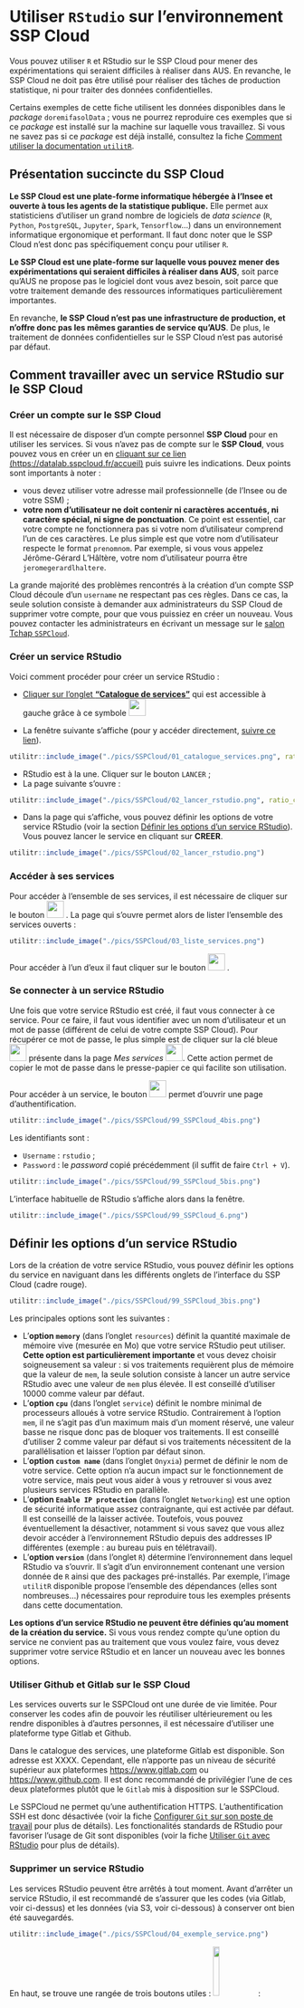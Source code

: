 # Utiliser `RStudio` sur l'environnement SSP Cloud {#sspcloud}

::: {.recommandation}
Vous pouvez utiliser `R` et RStudio sur le SSP Cloud pour mener des expérimentations qui seraient difficiles à réaliser dans AUS. En revanche, le SSP Cloud ne doit pas être utilisé pour réaliser des tâches de production statistique, ni pour traiter des données confidentielles.
:::

::: {.remarque}
Certains exemples de cette fiche utilisent les données disponibles dans le _package_ `doremifasolData` ; vous ne pourrez reproduire ces exemples que si ce _package_ est installé sur la machine sur laquelle vous travaillez. Si vous ne savez pas si ce _package_ est déjà installé, consultez la fiche [Comment utiliser la documentation `utilitR`](#presentation-utilitr).
:::

## Présentation succincte du SSP Cloud

**Le SSP Cloud est une plate-forme informatique hébergée à l'Insee et ouverte à tous les agents de la statistique publique.** Elle permet aux statisticiens d'utiliser un grand nombre de logiciels de _data science_ (`R`, `Python`, `PostgreSQL`, `Jupyter`, `Spark`, `Tensorflow`...) dans un environnement informatique ergonomique et performant. Il faut donc noter que le SSP Cloud n'est donc pas spécifiquement conçu pour utiliser `R`.

**Le SSP Cloud est une plate-forme sur laquelle vous pouvez mener des expérimentations qui seraient difficiles à réaliser dans AUS**, soit parce qu'AUS ne propose pas le logiciel dont vous avez besoin, soit parce que votre traitement demande des ressources informatiques particulièrement importantes.

En revanche, **le SSP Cloud n'est pas une infrastructure de production, et n'offre donc pas les mêmes garanties de service qu'AUS**. De plus, le traitement de données confidentielles sur le SSP Cloud n'est pas autorisé par défaut.


## Comment travailler avec un service  RStudio sur le SSP Cloud

### Créer un compte sur le SSP Cloud

Il est nécessaire de disposer d'un compte personnel **SSP Cloud** pour en utiliser les services. Si vous n'avez pas de compte sur le **SSP Cloud**, vous pouvez vous en créer un en [cliquant sur ce lien (https://datalab.sspcloud.fr/accueil)](https://datalab.sspcloud.fr/accueil) puis suivre les indications. Deux points sont importants à noter :

- vous devez utiliser votre adresse mail professionnelle (de l'Insee ou de votre SSM) ;
- **votre nom d'utilisateur ne doit contenir ni caractères accentués, ni caractère spécial, ni signe de ponctuation**. Ce point est essentiel, car votre compte ne fonctionnera pas si votre nom d'utilisateur comprend l'un de ces caractères. Le plus simple est que votre nom d'utilisateur respecte le format `prenomnom`. Par exemple, si vous vous appelez Jérôme-Gérard L'Hâltère, votre nom d'utilisateur pourra être `jeromegerardlhaltere`.

::: {.remarque}
La grande majorité des problèmes rencontrés à la création d'un compte SSP Cloud découle d'un `username` ne respectant pas ces règles. Dans ce cas, la seule solution consiste à demander aux administrateurs du SSP Cloud de supprimer votre compte, pour que vous puissiez en créer un nouveau. Vous pouvez contacter les administrateurs en écrivant un message sur le [salon Tchap `SSPCloud`](https://www.tchap.gouv.fr/#/room/#SSPCloudXDpAw6v:agent.finances.tchap.gouv.fr).
:::

### Créer un service RStudio

Voici comment procéder pour créer un service RStudio :

- [Cliquer sur l'onglet **"Catalogue de services"**](https://datalab.sspcloud.fr/my-lab/catalogue) qui est accessible à gauche grâce à ce symbole ![](./pics/SSPCloud/01_bouton_services.png#inline){width="30"}\ 

- La fenêtre suivante s'affiche (pour y accéder directement,
[suivre ce lien](https://datalab.sspcloud.fr/catalog-new/inseefrlab-helm-charts-datascience)). 

```r
utilitr::include_image("./pics/SSPCloud/01_catalogue_services.png", ratio_compression = 1)
```


- RStudio est à la une. Cliquer sur le bouton `LANCER` ;
- La page suivante s'ouvre :


```r
utilitr::include_image("./pics/SSPCloud/02_lancer_rstudio.png", ratio_compression = 1)
```


- Dans la page qui s'affiche, vous pouvez définir les options de votre service  RStudio (voir la section [Définir les options d'un service  RStudio](#options-rstudio)).
Vous pouvez lancer le service en cliquant sur **CREER**.


```r
utilitr::include_image("./pics/SSPCloud/02_lancer_rstudio.png")
```


<!-- <img src = "pics/SSPCloud/03_bouton_mes_services.png" width="30" height="30" style= 'display: inline; vertical-align: middle'></img> -->


### Accéder à ses services

Pour accéder à l'ensemble de ses services, il est nécessaire de cliquer sur le bouton ![](./pics/SSPCloud/03_bouton_mes_services.png#inline){width="30"}\ .
La page qui s'ouvre permet alors de lister l'ensemble des services ouverts :

```r
utilitr::include_image("./pics/SSPCloud/03_liste_services.png")
```

Pour accéder à l'un d'eux il faut cliquer sur le
bouton  ![](./pics/SSPCloud/Se_connecter_service.png#inline){width="30"}\ .

### Se connecter à un service RStudio

Une fois que votre service RStudio est créé, il faut vous connecter à ce service.
Pour ce faire, il faut vous identifier avec un nom d'utilisateur
et un mot de passe (différent de celui de votre compte SSP Cloud).
Pour récupérer ce mot de passe, le plus simple est de cliquer sur la clé bleue
![](./pics/SSPCloud/key.png#inline){width="30"}\ présente dans la page
*Mes services* ![](./pics/SSPCloud/03_bouton_mes_services.png#inline){width="30"}\. Cette action permet de copier le mot de passe dans le presse-papier ce qui
facilite son utilisation.

Pour accéder à un service, le bouton
![](./pics/SSPCloud/Se_connecter_service.png#inline){width="30"}\ permet d'ouvrir une page d'authentification. 

```r
utilitr::include_image("./pics/SSPCloud/99_SSPCloud_4bis.png")
```

<!-- ![](./pics/SSPCloud/99_SSPCloud_4bis.png){width=75%} -->

Les identifiants sont :  

- `Username` : `rstudio` ;
- `Password` : le _password_ copié précédemment (il suffit de faire `Ctrl + V`).


```r
utilitr::include_image("./pics/SSPCloud/99_SSPCloud_5bis.png")
```

L'interface habituelle de RStudio s'affiche alors dans la fenêtre.

```r
utilitr::include_image("./pics/SSPCloud/99_SSPCloud_6.png")
```


## Définir les options d'un service  RStudio {#options-rstudio}

Lors de la création de votre service  RStudio, vous pouvez définir les options du service en naviguant dans les différents onglets de l'interface du SSP Cloud (cadre rouge). 

```r
utilitr::include_image("./pics/SSPCloud/99_SSPCloud_3bis.png")
```

<!-- ![](./pics/SSPCloud/99_SSPCloud_3bis.png){width=75%} -->

Les principales options sont les suivantes :

- L'**option `memory`** (dans l'onglet `resources`) définit la quantité maximale de mémoire vive (mesurée en Mo) que votre service  RStudio peut utiliser. **Cette option est particulièrement importante** et vous devez choisir soigneusement sa valeur : si vos traitements requièrent plus de mémoire que la valeur de `mem`, la seule solution consiste à lancer un autre service  RStudio avec une valeur de `mem` plus élevée. Il est conseillé d'utiliser 10000 comme valeur par défaut.
- L'**option `cpu`** (dans l'onglet `service`) définit le nombre minimal de processeurs alloués à votre service  RStudio. Contrairement à l'option `mem`, il ne s'agit pas d'un maximum mais d'un moment réservé, une valeur basse ne risque donc pas de bloquer vos traitements. Il est conseillé d'utiliser 2 comme valeur par défaut si vos traitements nécessitent de la parallélisation et laisser l'option par défaut sinon.
- L'**option `custom name`** (dans l'onglet `Onyxia`) permet de définir le nom de votre service. Cette option n'a aucun impact sur le fonctionnement de votre service, mais peut vous aider à vous y retrouver si vous avez plusieurs services  RStudio en parallèle.
- L'**option `Enable IP protection`** (dans l'onglet `Networking`) est une option de sécurité informatique assez contraignante, qui est activée par défaut. Il est conseillé de la laisser activée. Toutefois, vous pouvez éventuellement la désactiver, notamment si vous savez que vous allez devoir accéder à l'environnement RStudio depuis des addresses IP différentes (exemple : au bureau puis en télétravail).
- L'**option `version`** (dans l'onglet `R`) détermine l'environnement dans lequel RStudio va s'ouvrir. Il s'agit d'un environnement contenant une version donnée de `R` ainsi que des packages pré-installés. Par exemple, l'image `utilitR` disponible propose l'ensemble des dépendances (elles sont nombreuses...) nécessaires pour reproduire tous les exemples présents dans cette documentation.

::: {.remarque}
**Les options d'un service  RStudio ne peuvent être définies qu'au moment de la création du service.** Si vous vous rendez compte qu'une option du service ne convient pas au traitement que vous voulez faire, vous devez supprimer votre service  RStudio et en lancer un nouveau avec les bonnes options.
:::

### Utiliser Github et Gitlab sur le SSP Cloud

Les services ouverts sur le SSPCloud ont une durée de vie limitée. 
Pour conserver les codes afin de pouvoir les réutiliser ultérieurement ou les
rendre disponibles à d'autres personnes, il est nécessaire d'utiliser une
plateforme type Gitlab et Github. 

Dans le catalogue des services, une plateforme Gitlab est disponible. 
Son adresse est XXXX. Cependant, elle n'apporte pas un niveau de sécurité 
supérieur aux plateformes <https://www.gitlab.com> ou
<https://www.github.com>. Il est donc recommandé de privilégier l'une de
ces deux plateformes plutôt que le `Gitlab` mis à disposition sur le 
SSPCloud.

Le SSPCloud ne permet qu'une authentification HTTPS. L'authentification SSH
est donc désactivée
(voir la fiche [Configurer `Git` sur son poste de travail](#git-config) pour plus
de détails). Les fonctionalités standards de RStudio pour favoriser l'usage
de Git sont disponibles (voir la fiche [Utiliser `Git` avec RStudio](#git) pour plus
de détails).


### Supprimer un service RStudio

Les services RStudio peuvent être arrêtés à tout moment. Avant d'arrêter un service
RStudio, il est recommandé de s'assurer que les codes (via Gitlab, voir ci-dessus)
et les données (via S3, voir ci-dessous) à conserver ont bien été
sauvegardés. 

```r
utilitr::include_image("./pics/SSPCloud/04_exemple_service.png")
```

En haut, se trouve une rangée de trois boutons utiles : ![](./pics/SSPCloud/04_exemple_service_kill.png#inline){width="15%"}\ :

* Le plus à gauche permet de tuer et relancer, avec les mêmes options que
précédemment, un service. Tous les codes et toutes les données qui étaient
stockés dans la session temporaire seront supprimés. Il faut donc sauvegarder vos codes _via_ Gitlab et/ou vos données _via_ S3 avant d'utiliser ce bouton, si vous voulez les retrouvez dans la nouvelle session ;
* Le bouton du milieu permet d'accéder à *Graphana*, un outil qui permet de
suivre en temps réel l'usage mémoire et CPU d'un service RStudio ;
* Le dernier bouton permet de tuer définitivement une session qui disparaîtra
du tableau des services ouverts.

## Utiliser des données stockées sur le système de stockage S3

### Pourquoi utiliser S3 sur le SSP Cloud ?

Le SSP Cloud propose des environnements (comme les services ` RStudio`, `Jupyter`, etc. [LIEN VERS PARTIE PERTINENTE]) pour exécuter des programmes informatiques. Ces environnements sont **temporaires par définition** (quelques heures ou quelques jours), et ne peuvent donc pas servir à stocker des données ou des programmes infomatiques. Cela a pour conséquence que les programmes informatiques et les données doivent être stockés dans d'autres espaces :

* *stockage des codes* : il est nécessaire d'utiliser une plate-forme de développement pour stocker des programmes informatiques, tel que [Gitlab](www.gitlab.com) ou [Github](www.github.com).
* *stockage des données* :  la plateforme SSP Cloud propose un système de stockage de données nommé S3. Depuis votre service  RStudio, vous pourrez facilement accéder à des données stockées sur S3 grâce au _package_ `aws.s3`.

::: {.remarque}
Voici deux règles à respecter pour faire un bon usage de ces deux espaces de stockage : 

* Les plate-formes telles que Gitlab ou Github ne doivent **jamais** être utilisées pour stocker des données.
* Le système de stockage S3 ne doit pas **jamais** être utilisé pour stocker des données confidentielles.
:::

### Qu'est-ce que le système de stockage S3 ?

Le système S3 (*Simple Storage System*) est un système de stockage développé par Amazon et qui est maintenant devenu une référence pour le stockage en ligne. Il s'agit d'une architecture à la fois sécurisée (données cryptées, accès restreints) et performante.

Le concept central du système S3 est le *bucket*. Un *bucket* est un espace (privé ou partagé) où on peut stocker une arborescence de fichiers. Pour accéder aux fichiers figurant dans un *bucket* privé, il fournir des jetons d'accès (l'équivalent d'un mot de passe) reconnus par le serveur de stockage. On peut alors lire et écrire dans le *bucket*.

### Explorer son dépôt de fichiers

Il est possible d'utiliser l'interface du `SSP Cloud` pour explorer les fichiers présents dans S3 ainsi qu'ajouter ou télécharger manuellement des fichiers. Le raccourci pour accéder aux fichiers disponibles se trouve dans la barre latérale, ![](./pics/SSPCloud/minio/onyxia_files.png#inline){width="30"}\

<!-- ![](./pics/SSPCloud/minio/onyxia_files.png){width=75%} -->

En cliquant dessus, on obtient la liste des *buckets* auxquels on a accès, 
par exemple ici le *bucket* `XXXX` :

```r
utilitr::include_image("./pics/SSPCloud/minio/onyxia_files2.png")
```

<!-- ![](./pics/SSPCloud/minio/onyxia_files2.png){width=75%} -->

Il est possible de naviguer dans l'arborescence depuis cette fenêtre afin,
par exemple, de récupérer un chemin qu'on va utiliser avec `R`

```r
utilitr::include_image("./pics/SSPCloud/minio/onyxia_files3.png")
```

<!-- ![](./pics/SSPCloud/minio/onyxia_files3.png){width=75%} -->

### Utiliser S3 avec un service  RStudio

**Lorsqu'on crée un service  RStudio sur le SSP Cloud, des droits d'accès temporaires au système S3 sont automatiquement initialisés.** Ces droits permettent de communiquer avec le serveur de stockage, mais leur usage est complexe. Heureusement, il existe le _package_ `aws.s3` qui simplifie beaucoup les interactions entre le service  RStudio et S3 en proposant des fonctions de lecture et d'écritures similaires à celles existantes pour lire ou écrire un fichier depuis un poste personnel.

#### Vérifier les droits d'accès à un *bucket*

**Pour lister l'ensemble des fichiers disponibles dans un _bucket_, il suffit de charger le _package_ `aws.s3` et d'exécuter la commande `get_bucket()`.** Cette commande donne quelques informations sur les fichiers stockés dans le _bucket_ : nom et emplacement, taille et date de dernière modification. Il n'est pas nécessaire de configurer les droits d'accès au système S3, car le service  RStudio en dispose dès son lancement.

Imaginons qu'on souhaite accéder au _bucket_ nommé `donnees-insee` qui contient des fichiers d'exemples ([lien](https://datalab.sspcloud.fr/mes-fichiers/donnees-insee)) et auquel tout utilisateur du SSP-Cloud a accès. Voici comment afficher la liste des objets contenus dans ce _bucket_ :

```r
# Attention cet exemple renvoie un très nombre de résultats
# library(aws.s3)
aws.s3::get_bucket("donnees-insee", region = "")
```

::: {.conseil}
La commande `get_bucket()` peut renvoyer un grand nombre de résultats si le _bucket_ contient un grand nombre de fichiers. Le _bucket_ `donnees-insee` contient ainsi plus de 1000 fichiers. Il est donc conseillé d'utiliser l'option `prefix` pour restreindre le chemin des fichiers que l'on souhaite lister. Par exemple, le code suivant fournit la liste des fichiers situés dans le répertoire `ESTEL/2015` du _bucket_ `donnees.insee` :

```r
#library(aws.s3)
aws.s3::get_bucket("donnees-insee", region = "", prefix = "ESTEL/2015")
```
:::

#### Renouveler des droits d'accès périmés

**Les droits d'accès au S3 sont temporaires par définition et sont donc rapidement périmés.** Si vous utilisez un service  RStudio pendant plusieurs jours, il est probable que `R` renverra l'erreur suivante : 

```text
~~~
 $ Code      : chr "InvalidAccessKeyId"
 $ Message   : chr "The Access Key Id you provided does not exist in our records."
 $ BucketName : chr "donnees-insee"
 $ Resource  : chr "/donnees-insee/"
 [... lignes coupées ...]
Error in parse_aws_s3_response(r, Sig, verbose = verbose) : 
  Forbidden (HTTP 403).
~~~
```

Voici la procédure à suivre pour renouveler les droits d'accès à S3. Cliquer sur `Mon compte` ![](./pics/SSPCloud/moncompte.png#inline){width="30"}\

Cliquer sur l'onglet `Connexion au stockage`.
La première ligne vous indique jusqu'à quand les droits d'accès sont valides. Vérifier que les droits d'accès sont bien formatés pour `R` (cadre rouge), puis copier les droits d'accès (cadre bleu).

```r
utilitr::include_image("./pics/SSPCloud/jetons_onyxia.png")
```

<!-- ![](./pics/SSPCloud/99_SSPCloud_credentials.png){width=75%} -->

Coller les droits d'accès dans un script `R` de votre service  RStudio, puis exécuter les lignes de code sélectionnées dans la capture d'écran ci-dessous. Cette opération permet de renouveler les droits d'accès de votre service  RStudio.

```r
Sys.setenv("AWS_ACCESS_KEY_ID" = "XXXXXXXXXXXXXXXXX",
           "AWS_SECRET_ACCESS_KEY" = "XXXXXXXXXXXXXXXXX",
           "AWS_DEFAULT_REGION" = "us-east-1",
           "AWS_SESSION_TOKEN" = "XXXXXXXXXXXXXXXXX",
           "AWS_S3_ENDPOINT"= "minio.lab.sspcloud.fr")
```

<!-- ![](./pics/SSPCloud/99_SSPCloud_credentials2.png){width=75%} -->

#### Lire les fichiers d'un *bucket*

**Une fois que l'on connaît l'emplacement d'un objet dans un _bucket_, on peut l'importer dans le service  RStudio avec la fonction `s3read_using()`.** Cette fonction permet d'importer n'importe quel objet, mais nécessite que l'on précise la fonction à utiliser pour lire l'objet. Les arguments de `s3read_using()` sont les suivants :

- `FUN` : la fonction à utiliser pour lire le fichier ; cet argument doit être écrit sous la forme `package::function` ;
- `object` : le chemin du fichier à importer ;
- `bucket` : le _bucket_ dans lequel se trouve l'objet ;
- `opts` : les options.

Dans l'exemple qui suit, on souhaite importer les données du dispositif Filosofi 2017 agrégées par commune, qui sont stockées dans le chemin `/FILOSOFI/2017/FILOSOFI_COM.csv` dans le *bucket* `donnees-insee`. On importe ces données avec la fonction `fread()` du _package_ `data.table`. Vous pouvez consulter la fiche [Importer des fichiers plats (`.csv`, `.tsv`, `.txt`)] pour une présentation détaillée de cette fonction.

```r
df <- 
  aws.s3::s3read_using(
    FUN = data.table::fread,
    # Mettre les options de FUN ici
    object = "/FILOSOFI/2016/FILOSOFI_COM.csv",
    bucket = "donnees-insee",
    opts = list("region" = "")
  )
```

Il est possible d'utiliser toutes les options de la fonction d'importation, en les ajoutant immédiatement après l'argument `FUN`. Ainsi, dans l'exemple qui suit, les options `nrows` et `select` de la fonction `fread()` sont utilisées pour importer uniquement les 1000 premières lignes du fichier, et pour sélectionner trois colonnes.

```r
df2 <- 
  aws.s3::s3read_using(
    FUN = data.table::fread,
    # Les options de fread sont ici
    nrows = 1000L,
    select = c("CODGEO", "LIBGEO", "TP6016"),
    object = "/FILOSOFI/2016/FILOSOFI_COM.csv",
    bucket = "donnees-insee",
    opts = list("region" = "")
  )
```


#### Ecrire un fichier dans un *bucket*

**La fonction `s3write_using()` permet d'exporter un objet depuis le service  RStudio vers un _bucket_, mais nécessite que l'on précise la fonction à utiliser pour écrire l'objet.** Exporter vers un _bucket_ nécessite évidemment d'avoir les droits en écriture sur le _bucket_ concerné. Les arguments de `s3write_using()` sont les suivants :

- `x` : l'objet à exporter ;
- `FUN` : la fonction à utiliser pour écrire le fichier ; cet argument doit être écrit sous la forme `package::function` ;
- `object` : le chemin du fichier à exporter ;
- `bucket` : le _bucket_ dans lequel l'objet sera exporté ;
- `opts` : les options.

Comme pour la fonction `s3read_using`, il est possible d'utiliser toutes les options de la fonction d'exportation, en les ajoutant immédiatement après l'argument `FUN`. Dans l'exemple suivant, on charge dans le service  RStudio la table du code officiel géographique 2019 disponible dans le _package_ `doremifasolData`, puis on l'exporte en format `csv` dans le fichier `data/cog_com_2019.csv` du _bucket_ `mon_bucket`. On utilise les options `sep` et `col.names` de la fonction `fwrite()` pour définir le séparateur et exporter les noms de colonnes.

```r
# Attention, cet exemple n'est pas directement reproductible
# Il faut avoir les droits en écriture sur le bucket
library(doremifasolData)
cog_com_2019 <- doremifasolData::cog_com_2019

aws.s3::s3write_using(
  cog_com_2019,
  FUN = data.table::fwrite,
  # Les options de fread sont ici
  sep = " ;",
  col.names = TRUE,
  object = "data/cog_com_2019.csv",
  bucket = "mon_bucket",
  opts = list("region" = "")
)
```


## Liens utiles

- Le salon Tchap [SSPCloud](https://www.tchap.gouv.fr/#/room/#SSPCloudXDpAw6v:agent.finances.tchap.gouv.fr) ;
- Le salon Tchap d'assistance aux utilisateurs des **Logiciels Statistiques et Libre Service** [Insee - Outils Stats V2](https://www.tchap.gouv.fr/#/room/#InseeOutilsStatsv2wtxSdth:agent.finances.tchap.gouv.fr) ;
- un [tutoriel sur le SSP Cloud](https://github.com/RLesur/sspcloud-demo).

